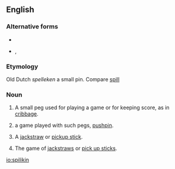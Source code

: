 ==English==

===Alternative forms===
* {{l|en|spelican}}
* {{l|en|spillikin}}, {{l|en|spilliken}}

===Etymology===
Old Dutch ''spelleken'' a small pin. Compare [[spill]]

===Noun===
{{en-noun}}

# {{label|en|cribbage}} A small peg used for playing a game or for keeping score, as in [[cribbage]].
# {{label|en|in the plural}} a game played with such pegs, [[pushpin]].
# A [[jackstraw]] or [[pickup stick]].
# {{label|en|in the plural}} The game of [[jackstraw]]s or [[pick up sticks]].

[[io:spilikin]]